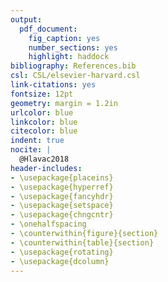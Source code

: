 ```yaml
---
output: 
  pdf_document:
    fig_caption: yes
    number_sections: yes
    highlight: haddock
bibliography: References.bib
csl: CSL/elsevier-harvard.csl
link-citations: yes
fontsize: 12pt
geometry: margin = 1.2in
urlcolor: blue
linkcolor: blue
citecolor: blue
indent: true
nocite: | 
  @Hlavac2018
header-includes:
- \usepackage{placeins}
- \usepackage{hyperref}
- \usepackage{fancyhdr}
- \usepackage{setspace}
- \usepackage{chngcntr}
- \onehalfspacing
- \counterwithin{figure}{section}
- \counterwithin{table}{section}
- \usepackage{rotating}
- \usepackage{dcolumn}
---
```

\begin{centering}

\begin{figure}[!h]
\centering
\includegraphics[width=5cm, height=5cm]{figures/UNamur.png}
\end{figure}

\vspace{3.5cm}

\Large
{\bf Green companies are the future:\\ Evidence from \\US publicly traded companies}

\vspace{1.5cm}

\normalsize
{\bf Pierrick KINIF}

\vspace{1cm}
\normalsize
Supervised by:\\
\vspace{0.5cm}

Prof. Sophie Béreau\\
Prof. Jean-Yves Gnabo
\vspace{1cm}

\normalsize
Thesis submitted for the Master's Degree \\
in Business Management and Administration, \\
Finance Specialization

\vspace{1cm}
\normalsize
{\bf ACADEMIC YEAR 2017-2018\\}
\end{centering}

\fancypagestyle{firstpage}{%
  \cfoot{\scriptsize University of Namur, ASBL\\
Faculty of Economics, Social Sciences and Business Administration - Department of Business Administration\\
Rempart de la Vierge 8, B-5000 Namur, Belgium, Phone. +32 [0]81 72 48 41/49 58, Fax +32 [0]81 72 48 40}
}
\thispagestyle{firstpage}
\renewcommand{\footrulewidth}{0pt}
\renewcommand{\headrulewidth}{0pt}



